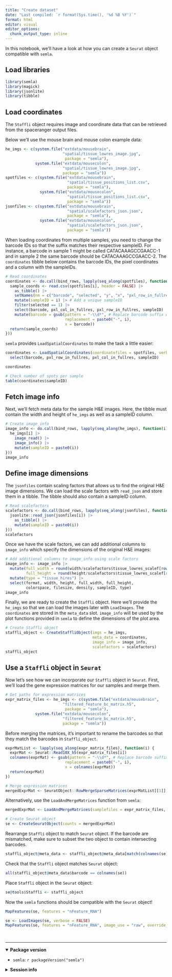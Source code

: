 ```yaml
---
title: "Create dataset"
date: "Last compiled: `r format(Sys.time(), '%d %B %Y')`"
format: html
editor: visual
editor_options: 
  chunk_output_type: inline
---
```


In this notebook, we'll have a look at how you can create a `Seurat` object compatible with `semla`.

## Load libraries

```r
library(semla)
library(magick)
library(jsonlite)
library(tibble)
```

## Load coordinates

The `Staffli` object requires image and coordinate data that can be retrieved from the spaceranger output files.

Below we'll use the mouse brain and mouse colon example data:

```r
he_imgs <- c(system.file("extdata/mousebrain", 
                         "spatial/tissue_lowres_image.jpg", 
                          package = "semla"),
             system.file("extdata/mousecolon", 
                         "spatial/tissue_lowres_image.jpg", 
                         package = "semla"))
spotfiles <- c(system.file("extdata/mousebrain", 
                           "spatial/tissue_positions_list.csv", 
                           package = "semla"),
               system.file("extdata/mousecolon", 
                           "spatial/tissue_positions_list.csv", 
                           package = "semla"))
jsonfiles <- c(system.file("extdata/mousebrain", 
                           "spatial/scalefactors_json.json", 
                           package = "semla"),
               system.file("extdata/mousecolon", 
                           "spatial/scalefactors_json.json", 
                           package = "semla"))
```

When loading coordinates from multiple samples, you need to change the barcode IDs so that the suffix matches their respective sampleID. For instance, a barcode in sample 1 might be called CATACAAAGCCGAACC-1 and in sample 2 the same barcode should be CATACAAAGCCGAACC-2. The `coordinates` tibble below contains the barcode IDs, the pixel coordinates and a column with the sampleIDs.

```r
# Read coordinates
coordinates <- do.call(bind_rows, lapply(seq_along(spotfiles), function(i) {
  sample_coords <- read.csv(spotfiles[i], header = FALSE) |> 
    as_tibble() |>
    setNames(nm = c("barcode", "selected", "y", "x", "pxl_row_in_fullres", "pxl_col_in_fullres")) |> 
    mutate(sampleID = i) |> # Add a unique sampleID
    filter(selected == 1) |> 
    select(barcode, pxl_col_in_fullres, pxl_row_in_fullres, sampleID) |> 
    mutate(barcode = gsub(pattern = "-\\d*", # Replace barcode suffix with sampleID
                          replacement = paste0("-", i), 
                          x = barcode))
  return(sample_coords)
}))
```

`semla` provides `LoadSpatialCoordinates` to make the task a little easier:

```r
coordinates <- LoadSpatialCoordinates(coordinatefiles = spotfiles, verbose = FALSE) |> 
  select(barcode, pxl_row_in_fullres, pxl_col_in_fullres, sampleID)

coordinates

# Check number of spots per sample
table(coordinates$sampleID)
```

## Fetch image info

Next, we'll fetch meta data for the sample H&E images. Here, the tibble must contain the width and height of `he_imgs` as well as a sampleID column.

```r
# Create image_info
image_info <- do.call(bind_rows, lapply(seq_along(he_imgs), function(i) {
  he_imgs[i] |> 
    image_read() |> 
    image_info() |> 
    mutate(sampleID = paste0(i))
}))
image_info
```

## Define image dimensions

The `jsonfiles` contain scaling factors that allows us to find the original H&E image dimensions. We can load the scale factors with `read_json` and store them in a tibble. The tibble should also contain a sampleID column.

```r
# Read scalefactors
scalefactors <- do.call(bind_rows, lapply(seq_along(jsonfiles), function(i) {
  jsonlite::read_json(jsonfiles[i]) |> 
    as_tibble() |> 
    mutate(sampleID = paste0(i))
}))
scalefactors
```

Once we have the scale factors, we can add additional columns to `image_info` which specify the dimensions of the original H&E images:

```r
# Add additional columns to image_info using scale factors
image_info <- image_info |> 
  mutate(full_width = round(width/scalefactors$tissue_lowres_scalef[row_number()]),
         full_height = round(height/scalefactors$tissue_lowres_scalef[row_number()])) |> 
  mutate(type = "tissue_hires") |> 
  select(format, width, height, full_width, full_height, 
         colorspace, filesize, density, sampleID, type)
image_info
```

Finally, we are ready to create the `Staffli` object. Here we'll provide the `he_imgs` so that we can load the images later with `LoadImages`. The `coordinates` are stored in the `meta_data` slot. `image_info` will be used by the plot functions provided in `semla` to define the dimensions of the plot area.

```r
# Create Staffli object
staffli_object <- CreateStaffliObject(imgs = he_imgs, 
                                      meta_data = coordinates, 
                                      image_info = image_info, 
                                      scalefactors = scalefactors)
staffli_object
```

## Use a `Staffli` object in `Seurat`

Now let's see how we can incorporate our `Staffli` object in `Seurat`. First, we'll load the gene expression matrices for our samples and merge them.

```r
# Get paths for expression matrices
expr_matrix_files <- he_imgs <- c(system.file("extdata/mousebrain", 
                         "filtered_feature_bc_matrix.h5", 
                          package = "semla"),
             system.file("extdata/mousecolon", 
                         "filtered_feature_bc_matrix.h5", 
                         package = "semla"))
```

Before merging the matrices, it's important to rename the barcodes so that they match the barcodes in `Staffli_object`.

```r
exprMatList <- lapply(seq_along(expr_matrix_files), function(i) {
  exprMat <- Seurat::Read10X_h5(expr_matrix_files[i])
  colnames(exprMat) <- gsub(pattern = "-\\d*", # Replace barcode suffix with sampleID
                          replacement = paste0("-", i), 
                          x = colnames(exprMat))
  return(exprMat)
})

# Merge expression matrices
mergedExprMat <- SeuratObject::RowMergeSparseMatrices(exprMatList[[1]], exprMatList[[2]])

```

Alternatively, use the `LoadAndMergeMatrices` function from `semla`:

```r
mergedExprMat <- LoadAndMergeMatrices(samplefiles = expr_matrix_files, verbose = FALSE)

# Create Seurat object
se <- CreateSeuratObject(counts = mergedExprMat)
```

Rearrange `Staffli` object to match `Seurat` object. If the barcode are mismatched, make sure to subset the two object to contain intersecting barcodes.

```r
staffli_object@meta_data <- staffli_object@meta_data[match(colnames(se), staffli_object@meta_data$barcode), ]
```

Check that the `Staffli` object matches `Seurat` object:

```r
all(staffli_object@meta_data$barcode == colnames(se))
```

Place `Staffli` object in the `Seurat` object:

```r
se@tools$Staffli <- staffli_object
```

Now the `semla` functions should be compatible with the `Seurat` object!

```r
MapFeatures(se, features = "nFeature_RNA")

se <- LoadImages(se, verbose = FALSE)
MapFeatures(se, features = "nFeature_RNA", image_use = "raw", override_plot_dims = TRUE)
```

<br>

------------------------------------------------------------------------

<details open>

<summary>**Package version**</summary>

-   `semla`: `r packageVersion("semla")`

</details>

<details>

<summary>**Session info**</summary>

```r
sessionInfo()
```

</details>

<br>
